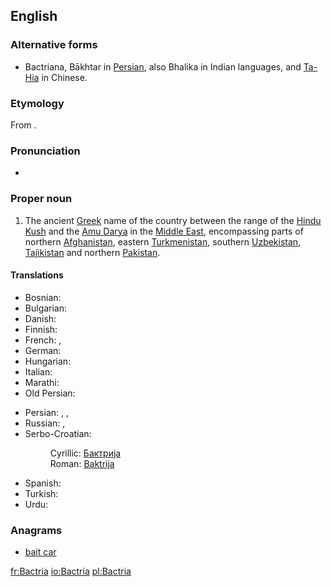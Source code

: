 ==English==

===Alternative forms===
* Bactriana, Bākhtar in [[Persian]], also Bhalika in Indian languages, and [[Ta-Hia]] in Chinese.

===Etymology===
From {{etyl|grc|en}} {{term|Βακτριανή|lang=grc}}.

===Pronunciation===
* {{a|UK}} {{IPA|/ˈbæktɹɪə/}}

===Proper noun===
{{en-proper noun}}
{{wikipedia}}

# The ancient [[Greek]] name of the country between the range of the [[Hindu Kush]] and the [[Amu Darya]] in the [[Middle East]], encompassing parts of northern [[Afghanistan]], eastern [[Turkmenistan]], southern [[Uzbekistan]], [[Tajikistan]] and northern [[Pakistan]].

====Translations====
{{trans-top|Greek name for ancient country}}
* Bosnian: {{t|sh|Baktrija|f}}
* Bulgarian: {{t|bg|Бактрия|f}}
* Danish: {{t|da|Baktrien}}
* Finnish: {{t+|fi|Baktria}}
* French: {{t|fr|Bactriane|f}}, {{t|fr|Bactrie|f}}
* German: {{t|de|Baktrien}}
* Hungarian: {{t|hu|Baktria}}
* Italian: {{t|it|Battria}}
* Marathi: {{t|mr|बॅक्ट्रिया}}
* Old Persian: {{t|peo|𐎲𐎠𐎧𐎫𐎼𐎡𐏁|tr=Bāxtriš|sc=Xpeo}}
{{trans-mid}}
* Persian: {{t+|fa|باختر|tr=Bâxtar}}, {{t+|fa|بلخ|tr=Balx}}, {{t|fa|طخارستان|tr=Toxârestân}}
* Russian: {{t|ru|Бактрия|f}}, {{t|ru|Бактриана|f}}
* Serbo-Croatian:
*: Cyrillic: [[Бактрија]] {{f}}
*: Roman: [[Baktrija]] {{f}}
* Spanish: {{t|es|Bactriana|f}}
* Turkish: {{t|tr|Baktria}}
* Urdu: {{t|ur|باختر|tr=Bākhtar}}
{{trans-bottom}}

===Anagrams===
* [[bait car#English|bait car]]

[[fr:Bactria]]
[[io:Bactria]]
[[pl:Bactria]]